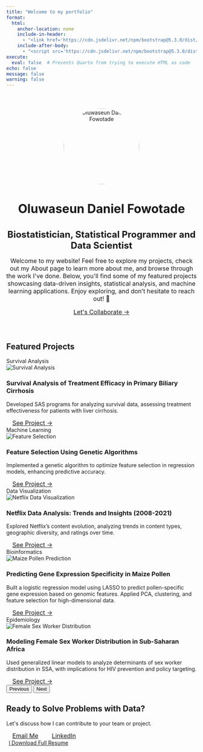 ```yaml
---
title: "Welcome to my portfolio"
format:
  html:
    anchor-location: none
    include-in-header:
      - "<link href='https://cdn.jsdelivr.net/npm/bootstrap@5.3.0/dist/css/bootstrap.min.css' rel='stylesheet'/>"
    include-after-body:
      - "<script src='https://cdn.jsdelivr.net/npm/bootstrap@5.3.0/dist/js/bootstrap.bundle.min.js'></script>"
execute:
  eval: false  # Prevents Quarto from trying to execute HTML as code
echo: false
message: false
warning: false
---
```


```{=html}
<!-- =========================
       Hero Section
========================= -->
<style>
  .hero-section {
    padding: 40px 0; /* Reducing vertical padding */
    text-align: center;
  }

  .hero-section .hero-img {
    width: 200px; /* Adjust width as needed */
    height: 200px; /* Ensure height matches width for a perfect circle */
    object-fit: cover; /* Ensures the image covers the entire element */
    border-radius: 50%; /* Makes the image circular */
  }

  .hero-section h1 {
    font-size: 2rem; /* Reduce font size */
    margin-bottom: 15px; /* Less space below */
  }

  .hero-section h3 {
    font-size: 1.5rem; /* Smaller subheading */
    margin-bottom: 10px;
    color: var(--primary-color);
  }

  .hero-section p {
    font-size: 1rem;
    margin-bottom: 15px;
  }

  .cta-button {
    padding: 8px 16px;
    font-size: 1rem;
  }
</style>

<div class="hero-section">
  <div class="container">
    <img src="Assets/Images/AboutME/profile-pic.jpg" alt="Oluwaseun Daniel Fowotade" class="hero-img">
    <h1>Oluwaseun Daniel Fowotade</h1>
    <h3>Biostatistician, Statistical Programmer and Data Scientist</h3>
    <p class="lead">
      Welcome to my website! Feel free to explore my projects, check out my About page to learn more about me, and browse through the work I've done. Below, you'll find some of my featured projects showcasing data-driven insights, statistical analysis, and machine learning applications. Enjoy exploring, and don’t hesitate to reach out! 🚀
    </p>
    <a href="#contact" class="cta-button">Let's Collaborate →</a>
  </div>
</div>

<!-- =========================
       Featured Projects
========================= -->
<div class="container">
  <h2 class="text-center mb-8">Featured Projects</h2>
  <div id="portfolioCarousel" class="carousel slide" data-bs-ride="carousel">
    <div class="carousel-inner">
      <!-- Project 1 -->
      <div class="carousel-item active">
        <div class="portfolio-card mx-auto" style="max-width: 800px;">
          <div class="badge-tag">Survival Analysis</div>
          <img src="Assets/Images/SurvivalAnalysis/survival image.webp" class="img-fluid mb-4" alt="Survival Analysis">
          <h3 class="mb-3">Survival Analysis of Treatment Efficacy in Primary Biliary Cirrhosis</h3>
          <p class="px-3">
            Developed SAS programs for analyzing survival data, assessing treatment effectiveness for patients with liver cirrhosis.
          </p>
          <a href="https://fowotadeseun.github.io/Portfolio/Content/Projects/Survuval%20Analysis%20of%20Primary%20biliary%20cirrhosis%20(PBC)/" class="cta-button mt-auto">See Project →</a>
        </div>
      </div>

      <!-- Project 2 -->
      <div class="carousel-item">
        <div class="portfolio-card mx-auto" style="max-width: 800px;">
          <div class="badge-tag">Machine Learning</div>
          <img src="Assets/Images/GA.jpeg" class="img-fluid mb-4" alt="Feature Selection">
          <h3 class="mb-3">Feature Selection Using Genetic Algorithms</h3>
          <p class="px-3">
            Implemented a genetic algorithm to optimize feature selection in regression models, enhancing predictive accuracy.
          </p>
          <a href="https://fowotadeseun.github.io/Portfolio/Content/Projects/Feature%20Selection%20Using%20Genetic%20Algorithm/" class="cta-button mt-auto">See Project →</a>
        </div>
      </div>
      
      <!-- Project 3: Netflix Data Visualization -->
      <div class="carousel-item">
        <div class="portfolio-card mx-auto" style="max-width: 800px;">
          <div class="badge-tag">Data Visualization</div>
          <img src="Assets/Images/Netflix.webp" class="img-fluid mb-4" alt="Netflix Data Visualization">
          <h3 class="mb-3">Netflix Data Analysis: Trends and Insights (2008-2021)</h3>
          <p class="px-3">
            Explored Netflix’s content evolution, analyzing trends in content types, geographic diversity, and ratings over time.
          </p>
          <a href="https://fowotadeseun.github.io/Portfolio/Content/Projects/Netflix%20Data%20Visualization/" class="cta-button mt-auto">See Project → </a>
        </div>
      </div>
      
      <!-- Project 4: Predicting Maize Pollen -->
<div class="carousel-item">
  <div class="portfolio-card mx-auto" style="max-width: 800px;">
    <div class="badge-tag">Bioinformatics</div>
    <img src="Assets/Images/maize.png" class="img-fluid mb-4" alt="Maize Pollen Prediction">
    <h3 class="mb-3">Predicting Gene Expression Specificity in Maize Pollen</h3>
    <p class="px-3">
      Built a logistic regression model using LASSO to predict pollen-specific gene expression based on genomic features. Applied PCA, clustering, and feature selection for high-dimensional data.
    </p>
    <a href="https://fowotadeseun.github.io/Portfolio/Content/Projects/Predicting%20Maize%20Pollen/" class="cta-button mt-auto">See Project →</a>
  </div>
</div>

<!-- Project 5: Female Sex Worker Distribution -->
<div class="carousel-item">
  <div class="portfolio-card mx-auto" style="max-width: 800px;">
    <div class="badge-tag">Epidemiology</div>
    <img src="Assets/Images/fsw.png" class="img-fluid mb-4" alt="Female Sex Worker Distribution">
    <h3 class="mb-3">Modeling Female Sex Worker Distribution in Sub-Saharan Africa</h3>
    <p class="px-3">
      Used generalized linear models to analyze determinants of sex worker distribution in SSA, with implications for HIV prevention and policy targeting.
    </p>
    <a href="https://fowotadeseun.github.io/Portfolio/Content/Projects/Female%20Sex%20Worker/" class="cta-button mt-auto">See Project →</a>
  </div>
</div>

    </div>
    <!-- Carousel Controls -->
    <button class="carousel-control-prev" type="button" data-bs-target="#portfolioCarousel" data-bs-slide="prev">
      <span class="carousel-control-prev-icon" aria-hidden="true"></span>
      <span class="visually-hidden">Previous</span>
    </button>
    <button class="carousel-control-next" type="button" data-bs-target="#portfolioCarousel" data-bs-slide="next">
      <span class="carousel-control-next-icon" aria-hidden="true"></span>
      <span class="visually-hidden">Next</span>
    </button>
  </div>
</div>

<!-- =========================
       Contact Section
========================= -->
<div class="container">
  <div id="contact" class="text-center py-5">
    <h2 class="mb-4">Ready to Solve Problems with Data?</h2>
    <p class="lead mb-5">Let's discuss how I can contribute to your team or project.</p>
    <div class="d-flex justify-content-center gap-3 mb-4">
      <a href="mailto:fowotadeoluwaseun15@gmail.com" class="cta-button">Email Me</a>
      <a href="https://www.linkedin.com/in/oluwaseunfowotade/" class="cta-button">LinkedIn</a>
    </div>
    <!-- Download Resume -->
    <a href="Assets/Resume/Oluwaseun Fowotade Resume.pdf" download 
       class="download-link resume-download position-relative">
      <i class="bi bi-file-earmark-arrow-down" 
         style="font-size: 1.2rem; margin-right: 0.4rem;"></i> l
      Download Full Resume
    </a>
  </div>
</div>
```
